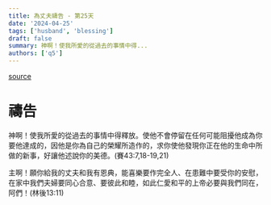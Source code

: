 ```yaml
---
title: 為丈夫禱告 - 第25天
date: '2024-04-25'
tags: ['husband', 'blessing']
draft: false
summary: 神啊！使我所愛的從過去的事情中得...
authors: ['q5']
---
```


[source](https://q5help.me/faith/Prayforhusband31days.jsp)

# 禱告

神啊！使我所愛的從過去的事情中得釋放。使他不會停留在任何可能阻擾他成為你要他達成的，因他是你為自己的榮耀所造作的，求你使他發現你正在他的生命中所做的新事，好讓他述說你的美德。(賽43:7,18-19,21)

主啊！願你給我的丈夫和我有恩典，能喜樂要作完全人、在患難中要受你的安慰，在家中我們夫婦要同心合意、要彼此和睦，如此仁愛和平的上帝必要與我們同在，阿們！(林後13:11)
